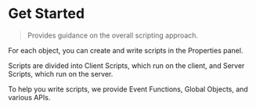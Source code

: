 
# Get Started

> Provides guidance on the overall scripting approach.

For each object, you can create and write scripts in the Properties panel.

Scripts are divided into Client Scripts, which run on the client, and Server Scripts, which run on the server.

To help you write scripts, we provide Event Functions, Global Objects, and various APIs.

<Cards>
  <Cards.Card title="Content Type" href="./start/content-type" />
  <Cards.Card title="Object Script" href="./start/object" />
  <Cards.Card title="Client & Server Scripting" href="./start/client-server" />
  <Cards.Card title="Event Functions" href="./start/events" />
  <Cards.Card title="APIs" href="./start/api" />
</Cards>
